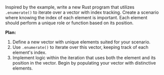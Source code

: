 Inspired by the example, write a new Rust program that utilizes `.enumerate()` to iterate over a vector with index tracking. Create a scenario where knowing the index of each element is important. Each element should perform a unique role or function based on its position.



**Plan:**
1. Define a new vector with unique elements suited for your scenario.
2. Use `.enumerate()` to iterate over this vector, keeping track of each element's index.
3. Implement logic within the iteration that uses both the element and its position in the vector. Begin by populating your vector with distinctive elements.